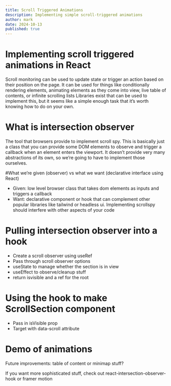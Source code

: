 ```yaml
---
title: Scroll Triggered Animations
description: Implementing simple scroll-triggered animations
author: mark
date: 2024-10-13
published: true
---
```


# Implementing scroll triggered animations in React

Scroll monitoring can be used to update state or trigger an action based on their position on the page. It can be used for things like conditionally rendering elements, animating elements as they come into view, live table of contents, or infinite scrolling lists
Libraries exist that can be used to implement this, but it seems like a simple enough task that it’s worth knowing how to do on your own.

# What is intersection observer

The tool that browsers provide to implement scroll spy. This is basically just a class that you can provide some DOM elements to observe and trigger a callback when an element enters the viewport. It doesn’t provide very many abstractions of its own, so we’re going to have to implement those ourselves.

#What we’re given (observer) vs what we want (declarative interface using React)

- Given: low level browser class that takes dom elements as inputs and triggers a callback
- Want: declarative component or hook that can complement other popular libraries like tailwind or headless ui. Implementing scrollspy should interfere with other aspects of your code

# Pulling intersection observer into a hook

- Create a scroll observer using useRef
- Pass through scroll observer options
- useState to manage whether the section is in view
- useEffect to observe/cleanup stuff
- return isvisible and a ref for the root

# Using the hook to make ScrollSection component

- Pass in isVisible prop
- Target with data-scroll attribute

# Demo of animations

Future improvements: table of content or minimap stuff?

If you want more sophisticated stuff, check out react-intersection-observer-hook or framer motion
